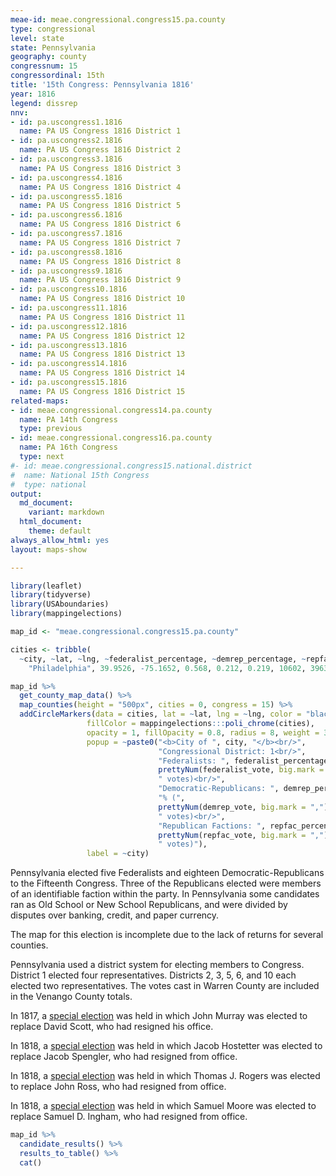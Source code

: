 ```yaml
---
meae-id: meae.congressional.congress15.pa.county
type: congressional
level: state
state: Pennsylvania
geography: county
congressnum: 15
congressordinal: 15th
title: '15th Congress: Pennsylvania 1816'
year: 1816
legend: dissrep
nnv:
- id: pa.uscongress1.1816
  name: PA US Congress 1816 District 1
- id: pa.uscongress2.1816
  name: PA US Congress 1816 District 2
- id: pa.uscongress3.1816
  name: PA US Congress 1816 District 3
- id: pa.uscongress4.1816
  name: PA US Congress 1816 District 4
- id: pa.uscongress5.1816
  name: PA US Congress 1816 District 5
- id: pa.uscongress6.1816
  name: PA US Congress 1816 District 6
- id: pa.uscongress7.1816
  name: PA US Congress 1816 District 7
- id: pa.uscongress8.1816
  name: PA US Congress 1816 District 8
- id: pa.uscongress9.1816
  name: PA US Congress 1816 District 9
- id: pa.uscongress10.1816
  name: PA US Congress 1816 District 10
- id: pa.uscongress11.1816
  name: PA US Congress 1816 District 11
- id: pa.uscongress12.1816
  name: PA US Congress 1816 District 12
- id: pa.uscongress13.1816
  name: PA US Congress 1816 District 13
- id: pa.uscongress14.1816
  name: PA US Congress 1816 District 14
- id: pa.uscongress15.1816
  name: PA US Congress 1816 District 15
related-maps:
- id: meae.congressional.congress14.pa.county
  name: PA 14th Congress
  type: previous
- id: meae.congressional.congress16.pa.county
  name: PA 16th Congress
  type: next
#- id: meae.congressional.congress15.national.district
#  name: National 15th Congress
#  type: national
output:
  md_document:
    variant: markdown
  html_document:
    theme: default
always_allow_html: yes
layout: maps-show

---
```


```r
library(leaflet)
library(tidyverse)
library(USAboundaries)
library(mappingelections)

map_id <- "meae.congressional.congress15.pa.county"

cities <- tribble(
  ~city, ~lat, ~lng, ~federalist_percentage, ~demrep_percentage, ~repfac_percentage, ~federalist_vote, ~demrep_vote, ~repfac_vote,
    "Philadelphia", 39.9526, -75.1652, 0.568, 0.212, 0.219, 10602, 3963, 4086)
```

<div class="map">

```r
map_id %>%
  get_county_map_data() %>%
  map_counties(height = "500px", cities = 0, congress = 15) %>% 
  addCircleMarkers(data = cities, lat = ~lat, lng = ~lng, color = "black",
                 fillColor = mappingelections:::poli_chrome(cities),
                 opacity = 1, fillOpacity = 0.8, radius = 8, weight = 3,
                 popup = ~paste0("<b>City of ", city, "</b><br/>",
                                 "Congressional District: 1<br/>",
                                 "Federalists: ", federalist_percentage * 100, "% (", 
                                 prettyNum(federalist_vote, big.mark = ","), 
                                 " votes)<br/>",
                                 "Democratic-Republicans: ", demrep_percentage * 100,
                                 "% (", 
                                 prettyNum(demrep_vote, big.mark = ","),
                                 " votes)<br/>",
                                 "Republican Factions: ", repfac_percentage * 100, "% (", 
                                 prettyNum(repfac_vote, big.mark = ","),
                                 " votes)"),
                 label = ~city) 
```

</div>

Pennsylvania elected five Federalists and eighteen Democratic-Republicans to the Fifteenth Congress. Three of the Republicans elected were members of an identifiable faction within the party. In Pennsylvania some candidates ran as Old School or New School Republicans, and were divided by disputes over banking, credit, and paper currency.

The map for this election is incomplete due to the lack of returns for several counties.

Pennsylvania used a district system for electing members to Congress. District 1 elected four representatives. Districts 2, 3, 5, 6, and 10 each elected two representatives. The votes cast in Warren County are included in the Venango County totals.

In 1817, a [special election](https://elections.lib.tufts.edu/catalog/tufts:pa.special.congress.1817) was held in which John Murray was elected to replace David Scott, who had resigned his office. 

In 1818, a [special election](https://elections.lib.tufts.edu/catalog/tufts:pa.congress.4.special.1818) was held in which Jacob Hostetter was elected to replace Jacob Spengler, who had resigned from office. 

In 1818, a [special election](https://elections.lib.tufts.edu/catalog/tufts:pa.congress.6.specialelection2.1818) was held in which Thomas J. Rogers was elected to replace John Ross, who had resigned from office. 

In 1818, a [special election](https://elections.lib.tufts.edu/catalog/tufts:pa.congress.6.specialelection.1818) was held in which Samuel Moore was elected to replace Samuel D. Ingham, who had resigned from office. 

<div class="results-table">

```r
map_id %>%
  candidate_results() %>%
  results_to_table() %>%
  cat()
```

</div>
